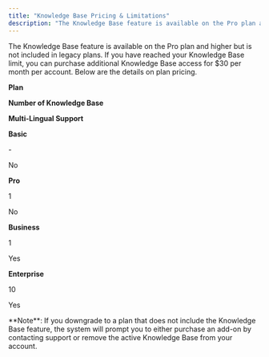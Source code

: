 ```yaml
---
title: "Knowledge Base Pricing & Limitations"
description: "The Knowledge Base feature is available on the Pro plan and higher but is not included in legacy plans. If you have reached your Knowledge Base limit,..."
---
```


The Knowledge Base feature is available on the Pro plan and higher but is not included in legacy plans. If you have reached your Knowledge Base limit, you can purchase additional Knowledge Base access for $30 per month per account. Below are the details on plan pricing.

**Plan**

**Number of Knowledge Base**

**Multi-Lingual Support**

**Basic**

\-

No

**Pro**

1

No

**Business**

1

Yes

**Enterprise**

10

Yes

<Note>
  **Note**: If you downgrade to a plan that does not include the Knowledge Base
  feature, the system will prompt you to either purchase an add-on by contacting
  support or remove the active Knowledge Base from your account.
</Note>
